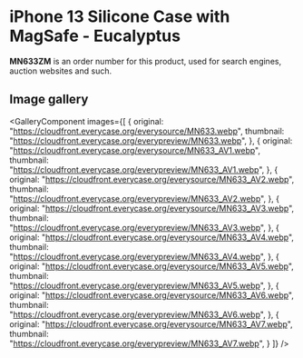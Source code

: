 
# iPhone 13 Silicone Case with MagSafe - Eucalyptus

<Callout type='info' emoji='👉🏻'>**MN633ZM** is an order number for this product, used for search engines, auction websites and such.</Callout>

## Image gallery

<GalleryComponent
    images={[
      {
        original: "https://cloudfront.everycase.org/everysource/MN633.webp",
        thumbnail: "https://cloudfront.everycase.org/everypreview/MN633.webp",
      },
      {
        original: "https://cloudfront.everycase.org/everysource/MN633_AV1.webp",
        thumbnail: "https://cloudfront.everycase.org/everypreview/MN633_AV1.webp",
      },
      {
        original: "https://cloudfront.everycase.org/everysource/MN633_AV2.webp",
        thumbnail: "https://cloudfront.everycase.org/everypreview/MN633_AV2.webp",
      },
      {
        original: "https://cloudfront.everycase.org/everysource/MN633_AV3.webp",
        thumbnail: "https://cloudfront.everycase.org/everypreview/MN633_AV3.webp",
      },
      {
        original: "https://cloudfront.everycase.org/everysource/MN633_AV4.webp",
        thumbnail: "https://cloudfront.everycase.org/everypreview/MN633_AV4.webp",
      },
      {
        original: "https://cloudfront.everycase.org/everysource/MN633_AV5.webp",
        thumbnail: "https://cloudfront.everycase.org/everypreview/MN633_AV5.webp",
      },
      {
        original: "https://cloudfront.everycase.org/everysource/MN633_AV6.webp",
        thumbnail: "https://cloudfront.everycase.org/everypreview/MN633_AV6.webp",
      },
      {
        original: "https://cloudfront.everycase.org/everysource/MN633_AV7.webp",
        thumbnail: "https://cloudfront.everycase.org/everypreview/MN633_AV7.webp",
      }
    ]}
  />
